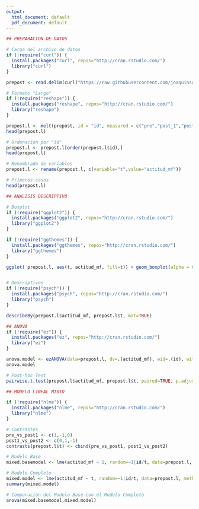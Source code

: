 ---
output:
  html_document: default
  pdf_document: default
---
```{r}
## PREPARACION DE DATOS

# Carga del archivo de datos
if (!require("curl")) {
  install.packages("curl", repos="http://cran.rstudio.com/") 
  library("curl")
}

prepost <- read.delim(curl("https://raw.githubusercontent.com/joaquinsanchez/LibroEP/master/Cap_2/prepost.txt"))

# Formato "Largo"
if (!require("reshape")) {
  install.packages("reshape", repos="http://cran.rstudio.com/") 
  library("reshape")
}

prepost.l <- melt(prepost, id = "id", measured = c("pre","post_1","post_2"))
head(prepost.l)

# Ordenacion por "id"
prepost.l <- prepost.l[order(prepost.l$id),]
head(prepost.l)

# Renombrado de variables
prepost.l <- rename(prepost.l, c(variable="t",value="actitud_mf"))

# Primeros casos
head(prepost.l)

## ANALISIS DESCRIPTIVO

# Boxplot
if (!require("ggplot2")) {
  install.packages("ggplot2", repos="http://cran.rstudio.com/") 
  library("ggplot2")
}

if (!require("ggthemes")) {
  install.packages("ggthemes", repos="http://cran.rstudio.com/") 
  library("ggthemes")
}

ggplot( prepost.l, aes(t, actitud_mf, fill=t)) + geom_boxplot(alpha = 0.6, outlier.colour = c("grey40") , outlier.size=3.5) + scale_fill_manual(values=c("cadetblue", "orange", "orangered3")) + theme_bw() +labs(title="Actitud hacia la Marca de Fabricante \n", x="", y="Actitud \n") +  guides(fill = guide_legend("\n Supplement"))


# Descriptivos
if (!require("psych")) {
  install.packages("psych", repos="http://cran.rstudio.com/") 
  library("psych")
}

describeBy(prepost.l$actitud_mf, prepost.l$t, mat=TRUE)

## ANOVA
if (!require("ez")) {
  install.packages("ez", repos="http://cran.rstudio.com/") 
  library("ez")
}

anova.model <- ezANOVA(data=prepost.l, dv=.(actitud_mf), wid=.(id), within=.(t), detailed=TRUE, type=3)
anova.model

# Post-hoc Test
pairwise.t.test(prepost.l$actitud_mf, prepost.l$t, paired=TRUE, p.adjust.method="bonferroni")

## MODELO LINEAL MIXTO

if (!require("nlme")) {
  install.packages("nlme", repos="http://cran.rstudio.com/") 
  library("nlme")
}

# Contrastes
pre_vs_post1 <- c(1,-1,0)
post1_vs_post2 <- c(0,1,-1)
contrasts(prepost.l$t) <- cbind(pre_vs_post1, post1_vs_post2)

# Modelo Base
mixed.basemodel <- lme(actitud_mf ~ 1, random=~1|id/t, data=prepost.l, method="ML")

# Modelo Completo
mixed.model <- lme(actitud_mf ~ t, random=~1|id/t, data=prepost.l, method="ML")
summary(mixed.model)

# Comparacion del Modelo Base con el Modelo Completo
anova(mixed.basemodel,mixed.model)

```
